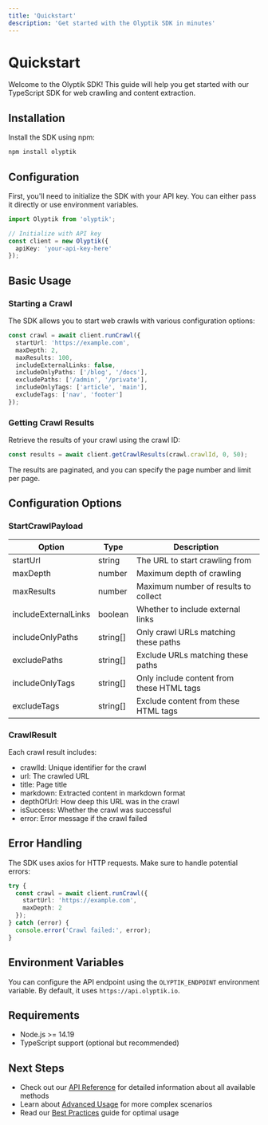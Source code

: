 ```yaml
---
title: 'Quickstart'
description: 'Get started with the Olyptik SDK in minutes'
---
```


# Quickstart

Welcome to the Olyptik SDK! This guide will help you get started with our TypeScript SDK for web crawling and content extraction.

## Installation

Install the SDK using npm:

```bash
npm install olyptik
```

## Configuration

First, you'll need to initialize the SDK with your API key. You can either pass it directly or use environment variables.

```typescript
import Olyptik from 'olyptik';

// Initialize with API key
const client = new Olyptik({
  apiKey: 'your-api-key-here'
});
```

## Basic Usage

### Starting a Crawl

The SDK allows you to start web crawls with various configuration options:

```typescript
const crawl = await client.runCrawl({
  startUrl: 'https://example.com',
  maxDepth: 2,
  maxResults: 100,
  includeExternalLinks: false,
  includeOnlyPaths: ['/blog', '/docs'],
  excludePaths: ['/admin', '/private'],
  includeOnlyTags: ['article', 'main'],
  excludeTags: ['nav', 'footer']
});
```

### Getting Crawl Results

Retrieve the results of your crawl using the crawl ID:

```typescript
const results = await client.getCrawlResults(crawl.crawlId, 0, 50);
```

The results are paginated, and you can specify the page number and limit per page.

## Configuration Options

### StartCrawlPayload

| Option | Type | Description |
|--------|------|-------------|
| startUrl | string | The URL to start crawling from |
| maxDepth | number | Maximum depth of crawling |
| maxResults | number | Maximum number of results to collect |
| includeExternalLinks | boolean | Whether to include external links |
| includeOnlyPaths | string[] | Only crawl URLs matching these paths |
| excludePaths | string[] | Exclude URLs matching these paths |
| includeOnlyTags | string[] | Only include content from these HTML tags |
| excludeTags | string[] | Exclude content from these HTML tags |

### CrawlResult

Each crawl result includes:

- crawlId: Unique identifier for the crawl
- url: The crawled URL
- title: Page title
- markdown: Extracted content in markdown format
- depthOfUrl: How deep this URL was in the crawl
- isSuccess: Whether the crawl was successful
- error: Error message if the crawl failed

## Error Handling

The SDK uses axios for HTTP requests. Make sure to handle potential errors:

```typescript
try {
  const crawl = await client.runCrawl({
    startUrl: 'https://example.com',
    maxDepth: 2
  });
} catch (error) {
  console.error('Crawl failed:', error);
}
```

## Environment Variables

You can configure the API endpoint using the `OLYPTIK_ENDPOINT` environment variable. By default, it uses `https://api.olyptik.io`.

## Requirements

- Node.js >= 14.19
- TypeScript support (optional but recommended)

## Next Steps

- Check out our [API Reference](/reference) for detailed information about all available methods
- Learn about [Advanced Usage](/advanced-usage) for more complex scenarios
- Read our [Best Practices](/best-practices) guide for optimal usage 
